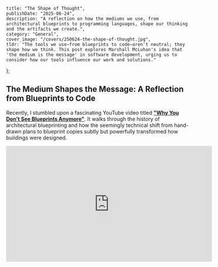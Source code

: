     title: "The Shape of Thought",
    publishDate: "2025-06-24",
    description: "A reflection on how the mediums we use, from architectural blueprints to programming languages, shape our thinking and the artifacts we create.",
    category: "General",
    cover_image: "/covers/250624-the-shape-of-thought.jpg",
    tldr: "The tools we use—from blueprints to code—aren't neutral; they shape how we think. This post explores Marshall McLuhan's idea that 'the medium is the message' in software development, urging us to consider how our tools influence our work and solutions."
};

## The Medium Shapes the Message: A Reflection from Blueprints to Code

Recently, I stumbled upon a fascinating YouTube video titled [**"Why You Don't See Blueprints Anymore"**](https://www.youtube.com/watch?v=l_pwVshpbLM). It walks through the history of architectural blueprinting and how the seemingly technical shift from hand-drawn plans to blueprint copies subtly but powerfully transformed how buildings were designed.
<div className="flex justify-center">
  <iframe 
  width="560" 
  height="315" 
  src="https://www.youtube.com/embed/l_pwVshpbLM?si=bKSo81_A0zMWSvpG" 
  title="YouTube video player" 
  frameborder="0" 
  allow="accelerometer; autoplay; clipboard-write; encrypted-media; gyroscope; picture-in-picture; web-share" 
  referrerpolicy="strict-origin-when-cross-origin"
  allowfullscreen/>
</div>

One moment stuck with me: [Stewart Hicks](https://www.youtube.com/@stewarthicks), the narrator, explained how buildings gradually became flatter and more standardized because blueprints—being high-contrast reproductions of white lines on blue paper—stripped away all the expressive shading, color, and texture of original hand-drawings. That got me thinking about how the medium we use to capture an idea inevitably shapes the idea itself.

This rabbit hole led me to the work of [Marshall McLuhan](https://en.wikipedia.org/wiki/Marshall_McLuhan), a media theorist famous for the provocative phrase: *"The medium is the message."*

### What Does "The Medium Is the Message" Mean?

McLuhan argued that we often pay too much attention to the content of communication ("the message") and not enough to the medium through which it's delivered. But the **medium itself**—whether it's television, print, code, or even blueprints—shapes how that message is perceived, understood, and even created in the first place.

<Callout type="info" title="The Medium is the Message">
For example, reading about an event in a newspaper gives you time to reflect. Seeing the same event dramatized on television might provoke emotional urgency. It's the same content—but the **form** changes the impact.
</Callout>

---

### Reflections in Software Development

As a programmer, this concept resonated deeply. The tools we choose don't just build the product; they build the builder. Here are a few examples of how the medium shapes the message in the world of code.

#### 1. Programming Languages: The Grammar of Thought

A programming language is the most fundamental medium for a developer. Its syntax, paradigms, and constraints are the grammar of our problem-solving thoughts.

*   **Static vs. Dynamic Typing:** When I work in a statically-typed language like Rust or TypeScript, I'm forced to think about data shapes, contracts, and edge cases upfront. The compiler becomes a Socratic partner, questioning my assumptions before the code ever runs. In a dynamically-typed language like Python or JavaScript, I can build faster initially, but that freedom demands a different kind of discipline—often in the form of more extensive runtime testing. The medium nudges my focus between compile-time correctness and runtime flexibility.

*   **Low-level vs. High-level Languages:** Writing C forces an intimate understanding of memory management. You can't *not* think about pointers, allocation, and lifetimes. The language's medium is one of manual control and resource awareness. In contrast, a high-level language like Python abstracts these details away, allowing you to focus on business logic. The medium shifts your thinking from *how* the machine works to *what* the program should do.

#### 2. Frameworks and APIs: The Scaffolding of Solutions

Frameworks are famously opinionated. They provide scaffolding that accelerates development, but that scaffolding also directs the architecture of what you build.

*   **The "Pit of Success":** A well-designed API creates a "pit of success"—it's easier to use it correctly than incorrectly. The names of functions, the structure of the data, and the error messages all guide the developer toward a robust implementation. A poorly designed API, on the other hand, is a "pit of failure," where intuitive use leads to bugs. The medium itself is either a guide or a trap.

*   **Communication Protocols:** Consider REST vs. GraphQL. A RESTful approach, with its fixed endpoints and resource-based structure, shapes how we think about data as a collection of nouns (users, posts, etc.). GraphQL, with its flexible query language, shifts the focus to the specific needs of the client. It allows the client to ask for exactly what it needs, changing the conversation from "give me this resource" to "tell me about this entity in this shape."

#### 3. Documentation vs. StackOverflow: The Diet of Our Knowledge

This is a modern classic for developers.

*   **StackOverflow:** A quick snippet is a fast-food meal. It solves an immediate problem but rarely provides deep, lasting nourishment. Over-reliance on this medium can lead to "cargo-culting"—copying patterns without understanding the *why*. It optimizes for speed, not comprehension.

*   **Official Documentation:** Reading the docs is a home-cooked meal. It's slower and requires more effort, but it builds a robust mental model of the system. It's the difference between knowing a single magic spell and understanding the principles of magic. This medium optimizes for true learning, which pays dividends in the long run.

---

### The Tools We Choose, The Thinkers We Become

The story of blueprints is a powerful reminder that our tools are not passive instruments. They are active partners that shape our thinking, constrain our options, and define what we consider "possible." The high-contrast simplicity of a blueprint stripped architecture of its texture and nuance, leaving only form and geometry.

The same is true for software. A language, a framework, or even a documentation style isn't just a conduit for ideas—it's an environment that cultivates certain kinds of thoughts. Fast, convenient mediums like StackOverflow snippets optimize for immediate results but can starve us of deeper understanding. Opinionated frameworks accelerate our work but can blind us to alternative solutions.

The takeaway isn't to abandon our tools, but to choose them consciously and wield them with intention. We must recognize that every tool we pick up comes with a set of implicit assumptions. Our job is to be aware of them.

So the next time you approach a problem, don't just ask, "What tool is right for this job?" Also ask:

**"What kind of thinker will this tool help me become?"**

---

Cover image by [Reto Scheiwiller](https://pixabay.com/users/xresch-7410129/?utm_source=link-attribution&utm_medium=referral&utm_campaign=image&utm_content=5090067) from [Pixabay](https://pixabay.com//?utm_source=link-attribution&utm_medium=referral&utm_campaign=image&utm_content=5090067)